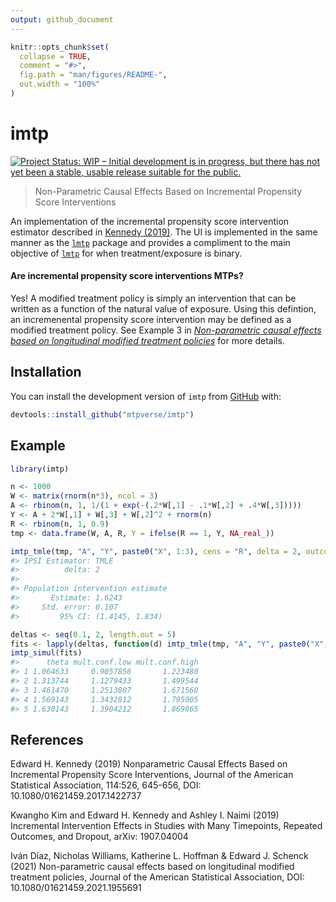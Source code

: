 ```yaml
---
output: github_document
---
```


<!-- README.md is generated from README.Rmd. Please edit that file -->

```r
knitr::opts_chunk$set(
  collapse = TRUE,
  comment = "#>",
  fig.path = "man/figures/README-",
  out.width = "100%"
)
```

# imtp

<!-- badges: start -->
[![Project Status: WIP – Initial development is in progress, but there has not yet been a stable, usable release suitable for the public.](https://www.repostatus.org/badges/latest/wip.svg)](https://www.repostatus.org/#wip)
<!-- badges: end -->

> Non-Parametric Causal Effects Based on Incremental Propensity Score Interventions

An implementation of the incremental propensity score intervention estimator described in [Kennedy (2019)](https://doi.org/10.1080/01621459.2017.1422737). The UI is implemented in the same manner as the [`lmtp`](https://github.com/nt-williams/lmtp) package and provides a compliment to the main objective of [`lmtp`](https://github.com/nt-williams/lmtp) for when treatment/exposure is binary.

#### Are incremental propensity score interventions MTPs? 

Yes! A modified treatment policy is simply an intervention that can be written as a function of the natural value of exposure. Using this defintion, an incremenental propensity score intervention may be defined as a modified treatment policy. See Example 3 in [*Non-parametric causal effects based on longitudinal modified treatment policies*](https://doi.org/10.1080/01621459.2021.1955691) for more details.

## Installation

You can install the development version of `imtp` from [GitHub](https://github.com/) with:

``` r
devtools::install_github("mtpverse/imtp")
```
## Example

```r
library(imtp)

n <- 1000
W <- matrix(rnorm(n*3), ncol = 3)
A <- rbinom(n, 1, 1/(1 + exp(-(.2*W[,1] - .1*W[,2] + .4*W[,3]))))
Y <- A + 2*W[,1] + W[,3] + W[,2]^2 + rnorm(n)
R <- rbinom(n, 1, 0.9)
tmp <- data.frame(W, A, R, Y = ifelse(R == 1, Y, NA_real_))

imtp_tmle(tmp, "A", "Y", paste0("X", 1:3), cens = "R", delta = 2, outcome_type = "continuous")
#> IPSI Estimator: TMLE
#>          delta: 2
#> 
#> Population intervention estimate
#>       Estimate: 1.6243
#>     Std. error: 0.107
#>         95% CI: (1.4145, 1.834)

deltas <- seq(0.1, 2, length.out = 5)
fits <- lapply(deltas, function(d) imtp_tmle(tmp, "A", "Y", paste0("X", 1:3), cens = "R", delta = d, outcome_type = "continuous"))
imtp_simul(fits)
#>      theta mult.conf.low mult.conf.high
#> 1 1.064633     0.9057856       1.223480
#> 2 1.313744     1.1279433       1.499544
#> 3 1.461470     1.2513807       1.671560
#> 4 1.569143     1.3432812       1.795005
#> 5 1.630143     1.3904212       1.869865
```

## References

Edward H. Kennedy (2019) Nonparametric Causal Effects Based on Incremental Propensity Score Interventions, Journal of the American Statistical Association, 114:526, 645-656, DOI: 10.1080/01621459.2017.1422737

Kwangho Kim and Edward H. Kennedy and Ashley I. Naimi (2019) Incremental Intervention Effects in Studies with Many Timepoints, Repeated Outcomes, and Dropout, arXiv: 1907.04004

Iván Díaz, Nicholas Williams, Katherine L. Hoffman & Edward J. Schenck (2021) Non-parametric causal effects based on longitudinal modified treatment policies, Journal of the American Statistical Association, DOI: 10.1080/01621459.2021.1955691
